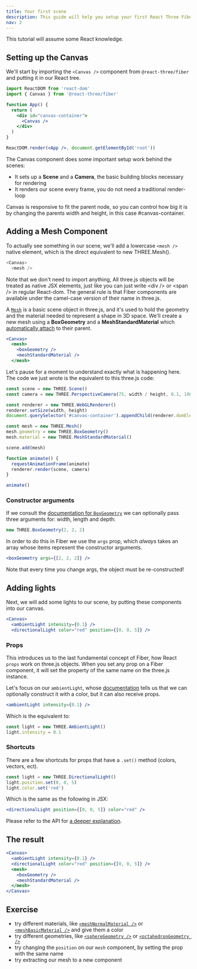 ```yaml
---
title: Your first scene
description: This guide will help you setup your first React Three Fiber scene and introduce you to its core concepts.
nav: 2
---
```


This tutorial will assume some React knowledge.

## Setting up the Canvas

We'll start by importing the `<Canvas />` component from `@react-three/fiber` and putting it in our React tree.

```jsx
import ReactDOM from 'react-dom'
import { Canvas } from '@react-three/fiber'

function App() {
  return (
    <div id="canvas-container">
      <Canvas />
    </div>
  )
}

ReactDOM.render(<App />, document.getElementById('root'))
```

The Canvas component does some important setup work behind the scenes:

- It sets up a **Scene** and a **Camera**, the basic building blocks necessary for rendering
- It renders our scene every frame, you do not need a traditional render-loop

<Hint>
  Canvas is responsive to fit the parent node, so you can control how big it is by changing the
  parents width and height, in this case #canvas-container.
</Hint>

## Adding a Mesh Component

To actually see something in our scene, we'll add a lowercase `<mesh />` native element, which is the direct equivalent to new THREE.Mesh().

```js
<Canvas>
  <mesh />
```

<Hint>
  Note that we don't need to import anything, All three.js objects will be treated as native JSX
  elements, just like you can just write &lt;div /&gt; or &lt;span /&gt; in regular React-dom. The
  general rule is that Fiber components are available under the camel-case version of their name in
  three.js.
</Hint>

A [`Mesh`](https://threejs.org/docs/#api/en/objects/Mesh) is a basic scene object in three.js, and it's used to hold the geometry and the material needed to represent a shape in 3D space.
We'll create a new mesh using a **BoxGeometry** and a **MeshStandardMaterial** which [automatically attach](https://docs.pmnd.rs/react-three-fiber/API/objects#dealing-with-objects-that-are-normally-not-part-of-the-scene-and-attaching) to their parent.

```jsx
<Canvas>
  <mesh>
    <boxGeometry />
    <meshStandardMaterial />
  </mesh>
```

Let's pause for a moment to understand exactly what is happening here. The code we just wrote is the equivalent to this three.js code:

```jsx
const scene = new THREE.Scene()
const camera = new THREE.PerspectiveCamera(75, width / height, 0.1, 1000)

const renderer = new THREE.WebGLRenderer()
renderer.setSize(width, height)
document.querySelector('#canvas-container').appendChild(renderer.domElement)

const mesh = new THREE.Mesh()
mesh.geometry = new THREE.BoxGeometry()
mesh.material = new THREE.MeshStandardMaterial()

scene.add(mesh)

function animate() {
  requestAnimationFrame(animate)
  renderer.render(scene, camera)
}

animate()
```

### Constructor arguments

If we consult the [documentation for `BoxGeometry`](https://threejs.org/docs/#api/en/geometries/BoxGeometry) we can optionally pass three arguments for: width, length and depth:

```js
new THREE.BoxGeometry(2, 2, 2)
```

In order to do this in Fiber we use the `args` prop, which _always_ takes an array whose items represent the constructor arguments.

```jsx
<boxGeometry args={[2, 2, 2]} />
```

<Hint>Note that every time you change args, the object must be re-constructed!</Hint>

## Adding lights

Next, we will add some lights to our scene, by putting these components into our canvas.

```jsx
<Canvas>
  <ambientLight intensity={0.1} />
  <directionalLight color="red" position={[0, 0, 5]} />
```

### Props

This introduces us to the last fundamental concept of Fiber, how React `props` work on three.js objects. When you set any prop on a Fiber component, it will set the property of the same name on the three.js instance.

Let's focus on our `ambientLight`, whose [documentation](https://threejs.org/docs/#api/en/lights/AmbientLight) tells us that we can optionally construct it with a color, but it can also receive props.

```jsx
<ambientLight intensity={0.1} />
```

Which is the equivalent to:

```jsx
const light = new THREE.AmbientLight()
light.intensity = 0.1
```

### Shortcuts

There are a few shortcuts for props that have a `.set()` method (colors, vectors, ect).

```jsx
const light = new THREE.DirectionalLight()
light.position.set(0, 0, 5)
light.color.set('red')
```

Which is the same as the following in JSX:

```jsx
<directionalLight position={[0, 0, 5]} color="red" />
```

Please refer to the API for [a deeper explanation](/react-three-fiber/API/objects).

## The result

```jsx
<Canvas>
  <ambientLight intensity={0.1} />
  <directionalLight color="red" position={[0, 0, 5]} />
  <mesh>
    <boxGeometry />
    <meshStandardMaterial />
  </mesh>
</Canvas>
```

<Codesandbox id="12q81" />

## Exercise

- try different materials, like [`<meshNormalMaterial />`](https://threejs.org/docs/#api/en/materials/MeshNormalMaterial) or [`<meshBasicMaterial />`](https://threejs.org/docs/#api/en/materials/MeshBasicMaterial) and give them a color
- try different geometries, like [`<sphereGeometry />`](https://threejs.org/docs/#api/en/geometries/SphereGeometry) or [`<octahedronGeometry />`](https://threejs.org/docs/#api/en/geometries/OctahedronGeometry)
- try changing the `position` on our `mesh` component, by setting the prop with the same name
- try extracting our mesh to a new component